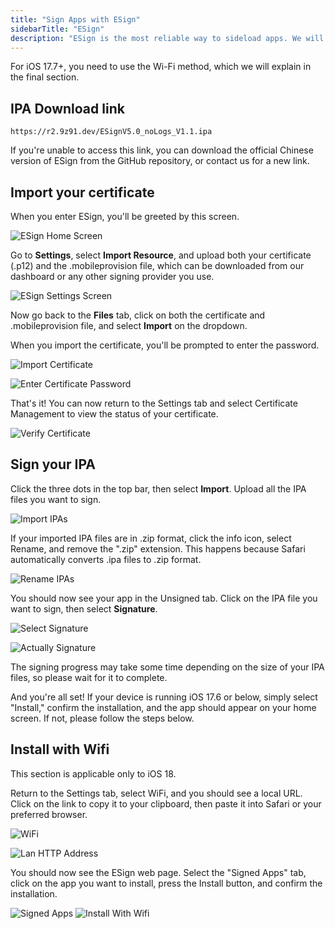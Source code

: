 ```yaml
---
title: "Sign Apps with ESign"
sidebarTitle: "ESign"
description: "ESign is the most reliable way to sideload apps. We will provide a download link for a No-Logs version of ESign so you can get started right away."
---
```


<Note>
  For iOS 17.7+, you need to use the Wi-Fi method, which we will
  explain in the final section.
</Note>

## IPA Download link

```
https://r2.9z91.dev/ESignV5.0_noLogs_V1.1.ipa
```

<Info>
  If you're unable to access this link, you can download the official Chinese
  version of ESign from the GitHub repository, or contact us for a new link.
</Info>

## Import your certificate

When you enter ESign, you'll be greeted by this screen.

![ESign Home Screen](/images/esign/home_screen.png)

Go to **Settings**, select **Import Resource**, and upload both your certificate (.p12) and the .mobileprovision file, which can be downloaded from our dashboard or any other signing provider you use.

![ESign Settings Screen](/images/esign/settings_screen.jpeg)

Now go back to the **Files** tab, click on both the certificate and .mobileprovision file, and select **Import** on the dropdown.

<Info>
  When you import the certificate, you'll be prompted to enter the password.
</Info>

![Import Certificate](/images/esign/import_certificate.jpeg)

![Enter Certificate Password](/images/esign/certificate_password.jpeg)

That's it! You can now return to the Settings tab and select Certificate Management to view the status of your certificate.

![Verify Certificate](/images/esign/verify_certificate.jpeg)

## Sign your IPA

Click the three dots in the top bar, then select **Import**. Upload all the IPA files you want to sign.

![Import IPAs](/images/esign/import.jpeg)

If your imported IPA files are in .zip format, click the info icon, select Rename, and remove the ".zip" extension. This happens because Safari automatically converts .ipa files to .zip format.

![Rename IPAs](/images/esign/rename_ipa.jpeg)

You should now see your app in the Unsigned tab. Click on the IPA file you want to sign, then select **Signature**.

![Select Signature](/images/esign/select_signature.jpeg)

![Actually Signature](/images/esign/signature.jpeg)

The signing progress may take some time depending on the size of your IPA files, so please wait for it to complete.

And you're all set! If your device is running iOS 17.6 or below, simply select "Install," confirm the installation, and the app should appear on your home screen. If not, please follow the steps below.

## Install with Wifi

<Warning>This section is applicable only to iOS 18.</Warning>

Return to the Settings tab, select WiFi, and you should see a local URL. Click on the link to copy it to your clipboard, then paste it into Safari or your preferred browser.

![WiFi](/images/esign/WiFi.jpeg)

![Lan HTTP Address](/images/esign/lan_address.jpeg)

You should now see the ESign web page. Select the "Signed Apps" tab, click on the app you want to install, press the Install button, and confirm the installation.

![Signed Apps](/images/esign/signed_apps.jpeg)
![Install With Wifi](/images/esign/install_with_wifi.jpeg)
